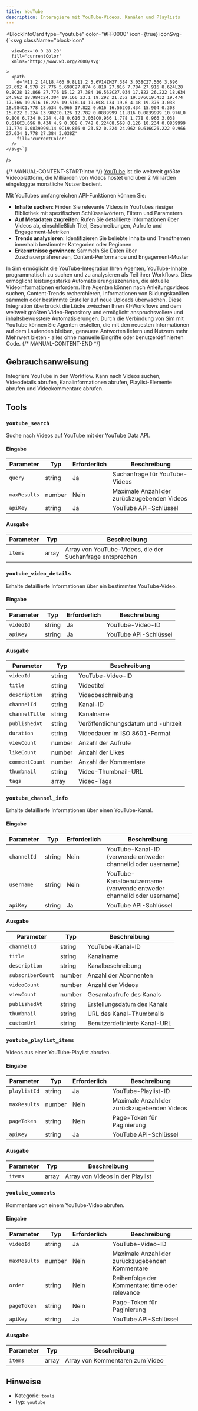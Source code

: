 ```yaml
---
title: YouTube
description: Interagiere mit YouTube-Videos, Kanälen und Playlists
---
```



<BlockInfoCard 
  type="youtube"
  color="#FF0000"
  icon={true}
  iconSvg={`<svg className="block-icon"
      
      
      viewBox='0 0 28 20'
      fill='currentColor'
      xmlns='http://www.w3.org/2000/svg'
      
    >
      <path
        d='M11.2 14L18.466 9.8L11.2 5.6V14ZM27.384 3.038C27.566 3.696 27.692 4.578 27.776 5.698C27.874 6.818 27.916 7.784 27.916 8.624L28 9.8C28 12.866 27.776 15.12 27.384 16.562C27.034 17.822 26.222 18.634 24.962 18.984C24.304 19.166 23.1 19.292 21.252 19.376C19.432 19.474 17.766 19.516 16.226 19.516L14 19.6C8.134 19.6 4.48 19.376 3.038 18.984C1.778 18.634 0.966 17.822 0.616 16.562C0.434 15.904 0.308 15.022 0.224 13.902C0.126 12.782 0.0839999 11.816 0.0839999 10.976L0 9.8C0 6.734 0.224 4.48 0.616 3.038C0.966 1.778 1.778 0.966 3.038 0.616C3.696 0.434 4.9 0.308 6.748 0.224C8.568 0.126 10.234 0.0839999 11.774 0.0839999L14 0C19.866 0 23.52 0.224 24.962 0.616C26.222 0.966 27.034 1.778 27.384 3.038Z'
        fill='currentColor'
      />
    </svg>`}
/>

{/* MANUAL-CONTENT-START:intro */}
[YouTube](https://www.youtube.com/) ist die weltweit größte Videoplattform, die Milliarden von Videos hostet und über 2 Milliarden eingeloggte monatliche Nutzer bedient.

Mit YouTubes umfangreichen API-Funktionen können Sie:

- **Inhalte suchen**: Finden Sie relevante Videos in YouTubes riesiger Bibliothek mit spezifischen Schlüsselwörtern, Filtern und Parametern
- **Auf Metadaten zugreifen**: Rufen Sie detaillierte Informationen über Videos ab, einschließlich Titel, Beschreibungen, Aufrufe und Engagement-Metriken
- **Trends analysieren**: Identifizieren Sie beliebte Inhalte und Trendthemen innerhalb bestimmter Kategorien oder Regionen
- **Erkenntnisse gewinnen**: Sammeln Sie Daten über Zuschauerpräferenzen, Content-Performance und Engagement-Muster

In Sim ermöglicht die YouTube-Integration Ihren Agenten, YouTube-Inhalte programmatisch zu suchen und zu analysieren als Teil ihrer Workflows. Dies ermöglicht leistungsstarke Automatisierungsszenarien, die aktuelle Videoinformationen erfordern. Ihre Agenten können nach Anleitungsvideos suchen, Content-Trends recherchieren, Informationen von Bildungskanälen sammeln oder bestimmte Ersteller auf neue Uploads überwachen. Diese Integration überbrückt die Lücke zwischen Ihren KI-Workflows und dem weltweit größten Video-Repository und ermöglicht anspruchsvollere und inhaltsbewusstere Automatisierungen. Durch die Verbindung von Sim mit YouTube können Sie Agenten erstellen, die mit den neuesten Informationen auf dem Laufenden bleiben, genauere Antworten liefern und Nutzern mehr Mehrwert bieten - alles ohne manuelle Eingriffe oder benutzerdefinierten Code.
{/* MANUAL-CONTENT-END */}

## Gebrauchsanweisung

Integriere YouTube in den Workflow. Kann nach Videos suchen, Videodetails abrufen, Kanalinformationen abrufen, Playlist-Elemente abrufen und Videokommentare abrufen.

## Tools

### `youtube_search`

Suche nach Videos auf YouTube mit der YouTube Data API.

#### Eingabe

| Parameter | Typ | Erforderlich | Beschreibung |
| --------- | ---- | -------- | ----------- |
| `query` | string | Ja | Suchanfrage für YouTube-Videos |
| `maxResults` | number | Nein | Maximale Anzahl der zurückzugebenden Videos |
| `apiKey` | string | Ja | YouTube API-Schlüssel |

#### Ausgabe

| Parameter | Typ | Beschreibung |
| --------- | ---- | ----------- |
| `items` | array | Array von YouTube-Videos, die der Suchanfrage entsprechen |

### `youtube_video_details`

Erhalte detaillierte Informationen über ein bestimmtes YouTube-Video.

#### Eingabe

| Parameter | Typ | Erforderlich | Beschreibung |
| --------- | ---- | -------- | ----------- |
| `videoId` | string | Ja | YouTube-Video-ID |
| `apiKey` | string | Ja | YouTube API-Schlüssel |

#### Ausgabe

| Parameter | Typ | Beschreibung |
| --------- | ---- | ----------- |
| `videoId` | string | YouTube-Video-ID |
| `title` | string | Videotitel |
| `description` | string | Videobeschreibung |
| `channelId` | string | Kanal-ID |
| `channelTitle` | string | Kanalname |
| `publishedAt` | string | Veröffentlichungsdatum und -uhrzeit |
| `duration` | string | Videodauer im ISO 8601-Format |
| `viewCount` | number | Anzahl der Aufrufe |
| `likeCount` | number | Anzahl der Likes |
| `commentCount` | number | Anzahl der Kommentare |
| `thumbnail` | string | Video-Thumbnail-URL |
| `tags` | array | Video-Tags |

### `youtube_channel_info`

Erhalte detaillierte Informationen über einen YouTube-Kanal.

#### Eingabe

| Parameter | Typ | Erforderlich | Beschreibung |
| --------- | ---- | -------- | ----------- |
| `channelId` | string | Nein | YouTube-Kanal-ID \(verwende entweder channelId oder username\) |
| `username` | string | Nein | YouTube-Kanalbenutzername \(verwende entweder channelId oder username\) |
| `apiKey` | string | Ja | YouTube API-Schlüssel |

#### Ausgabe

| Parameter | Typ | Beschreibung |
| --------- | ---- | ----------- |
| `channelId` | string | YouTube-Kanal-ID |
| `title` | string | Kanalname |
| `description` | string | Kanalbeschreibung |
| `subscriberCount` | number | Anzahl der Abonnenten |
| `videoCount` | number | Anzahl der Videos |
| `viewCount` | number | Gesamtaufrufe des Kanals |
| `publishedAt` | string | Erstellungsdatum des Kanals |
| `thumbnail` | string | URL des Kanal-Thumbnails |
| `customUrl` | string | Benutzerdefinierte Kanal-URL |

### `youtube_playlist_items`

Videos aus einer YouTube-Playlist abrufen.

#### Eingabe

| Parameter | Typ | Erforderlich | Beschreibung |
| --------- | ---- | -------- | ----------- |
| `playlistId` | string | Ja | YouTube-Playlist-ID |
| `maxResults` | number | Nein | Maximale Anzahl der zurückzugebenden Videos |
| `pageToken` | string | Nein | Page-Token für Paginierung |
| `apiKey` | string | Ja | YouTube API-Schlüssel |

#### Ausgabe

| Parameter | Typ | Beschreibung |
| --------- | ---- | ----------- |
| `items` | array | Array von Videos in der Playlist |

### `youtube_comments`

Kommentare von einem YouTube-Video abrufen.

#### Eingabe

| Parameter | Typ | Erforderlich | Beschreibung |
| --------- | ---- | -------- | ----------- |
| `videoId` | string | Ja | YouTube-Video-ID |
| `maxResults` | number | Nein | Maximale Anzahl der zurückzugebenden Kommentare |
| `order` | string | Nein | Reihenfolge der Kommentare: time oder relevance |
| `pageToken` | string | Nein | Page-Token für Paginierung |
| `apiKey` | string | Ja | YouTube API-Schlüssel |

#### Ausgabe

| Parameter | Typ | Beschreibung |
| --------- | ---- | ----------- |
| `items` | array | Array von Kommentaren zum Video |

## Hinweise

- Kategorie: `tools`
- Typ: `youtube`
